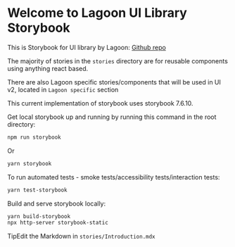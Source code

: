 
<Meta title="Introduction" />

<style>
  {` 
    .tip {
      display: inline-block;
      border-radius: 1em;
      font-size: 11px;
      line-height: 12px;
      font-weight: 700;
      background: #E7FDD8;
      color: #66BF3C;
      padding: 4px 12px;
      margin-right: 10px;
      vertical-align: top;
    }

    .tip-wrapper {
      font-size: 13px;
      line-height: 20px;
      margin-top: 40px;
      margin-bottom: 40px;
    }

    .tip-wrapper code {
      font-size: 12px;
      display: inline-block;
    }
  `}
</style>

# Welcome to Lagoon UI Library Storybook

This is Storybook for UI library by Lagoon: <a href="https://github.com/uselagoon/ui-library" target="_blank">Github repo</a>

The majority of stories in the `stories` directory are for reusable components using anything react based.

There are also Lagoon specific stories/components that will be used in UI v2, located in `Lagoon specific` section


This current implementation of storybook uses storybook 7.6.10.

Get local storybook up and running by running this command in the root directory: 

```sh
npm run storybook
```

Or 

```sh
yarn storybook
```

To run automated tests - smoke tests/accessibility tests/interaction tests:
```sh
yarn test-storybook
```

Build and serve storybook locally:
```sh
yarn build-storybook
npx http-server storybook-static
```

<div className="tip-wrapper">
  <span className="tip">Tip</span>Edit the Markdown in <code>stories/Introduction.mdx</code>
</div>